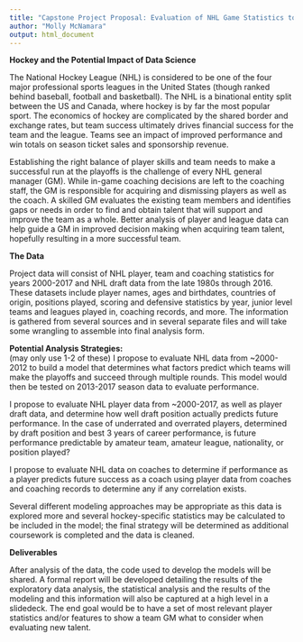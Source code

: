 ```yaml
---
title: "Capstone Project Proposal: Evaluation of NHL Game Statistics to Predict Team Performance"
author: "Molly McNamara"
output: html_document
---
```



**Hockey and the Potential Impact of Data Science**  

The National Hockey League (NHL) is considered to be one of the four major professional sports leagues in the United States (though ranked behind baseball, football and basketball).  The NHL is a binational entity split between the US and Canada, where hockey is by far the most popular sport.  The economics of hockey are complicated by the shared border and exchange rates, but team success ultimately drives financial success for the team and the league.  Teams see an impact of improved performance and win totals on season ticket sales and sponsorship revenue.   
 
Establishing the right balance of player skills and team needs to make a successful run at the playoffs is the challenge of every NHL general manager (GM). While in-game coaching decisions are left to the coaching staff, the GM is responsible for acquiring and dismissing players as well as the coach. A skilled GM evaluates the existing team members and identifies gaps or needs in order to find and obtain talent that will support and improve the team as a  whole.  Better analysis of player and league data can help guide a GM in improved decision making when acquiring team talent, hopefully resulting in a more successful team.     

**The Data**   

Project data will consist of NHL player, team and coaching statistics for years 2000-2017 and NHL draft data from the late 1980s through 2016.  These datasets include player names, ages and birthdates, countries of origin, positions played, scoring and defensive statistics by year, junior level teams and leagues played in, coaching records, and more.  The information is gathered from several sources and in several separate files and will take some wrangling to assemble into final analysis form.    

**Potential Analysis Strategies:**     
(may only use 1-2 of these)
I propose to evaluate NHL data from ~2000-2012 to build a model that determines what factors predict which teams will make the playoffs and succeed through multiple rounds. This model would then be tested on 2013-2017 season data to evaluate performance.    
 
I propose to evaluate NHL player data from ~2000-2017, as well as player draft data, and determine how well draft position actually predicts future performance.  In the case of underrated and overrated players, determined by draft position and best 3 years of career performance, is future performance predictable by amateur team, amateur league, nationality, or position played?  
 
I propose to evaluate NHL data on coaches to determine if performance as a player predicts future success as a coach using player data from coaches and coaching records to determine any if any correlation exists.  

Several different modeling approaches may be appropriate as this data is explored more and several hockey-specific statistics may be calculated to be included in the model; the final strategy will be determined as additional coursework is completed and the data is cleaned.  

**Deliverables**    

After analysis of the data, the code used to develop the models will be shared.  A formal report will be developed detailing the results of the exploratory data analysis, the statistical analysis and the results of the modeling and this information will also be captured at a high level in a slidedeck.  The end goal would be to have a set of most relevant player statistics and/or features to show a team GM what to consider when evaluating new talent.  
